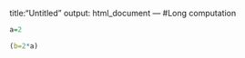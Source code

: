 
title:"Untitled"
output: html_document
---
#Long computation
```r
a=2 

```


```r
(b=2*a)
```














